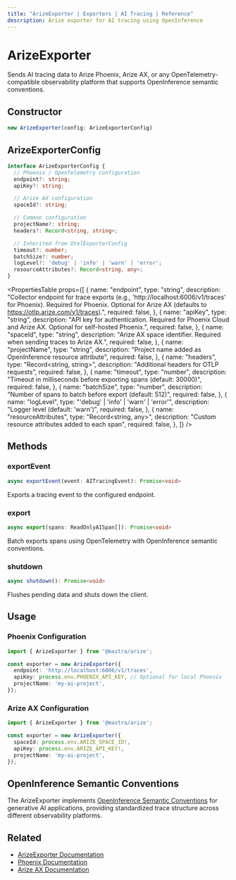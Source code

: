 ```yaml
---
title: "ArizeExporter | Exporters | AI Tracing | Reference"
description: Arize exporter for AI tracing using OpenInference
---
```



# ArizeExporter

Sends AI tracing data to Arize Phoenix, Arize AX, or any OpenTelemetry-compatible observability platform that supports OpenInference semantic conventions.

## Constructor

```typescript
new ArizeExporter(config: ArizeExporterConfig)
```

## ArizeExporterConfig

```typescript
interface ArizeExporterConfig {
  // Phoenix / OpenTelemetry configuration
  endpoint?: string;
  apiKey?: string;

  // Arize AX configuration
  spaceId?: string;

  // Common configuration
  projectName?: string;
  headers?: Record<string, string>;

  // Inherited from OtelExporterConfig
  timeout?: number;
  batchSize?: number;
  logLevel?: 'debug' | 'info' | 'warn' | 'error';
  resourceAttributes?: Record<string, any>;
}
```

<PropertiesTable
  props={[
    {
      name: "endpoint",
      type: "string",
      description: "Collector endpoint for trace exports (e.g., 'http://localhost:6006/v1/traces' for Phoenix). Required for Phoenix. Optional for Arize AX (defaults to https://otlp.arize.com/v1/traces).",
      required: false,
    },
    {
      name: "apiKey",
      type: "string",
      description: "API key for authentication. Required for Phoenix Cloud and Arize AX. Optional for self-hosted Phoenix.",
      required: false,
    },
    {
      name: "spaceId",
      type: "string",
      description: "Arize AX space identifier. Required when sending traces to Arize AX.",
      required: false,
    },
    {
      name: "projectName",
      type: "string",
      description: "Project name added as OpenInference resource attribute",
      required: false,
    },
    {
      name: "headers",
      type: "Record<string, string>",
      description: "Additional headers for OTLP requests",
      required: false,
    },
    {
      name: "timeout",
      type: "number",
      description: "Timeout in milliseconds before exporting spans (default: 30000)",
      required: false,
    },
    {
      name: "batchSize",
      type: "number",
      description: "Number of spans to batch before export (default: 512)",
      required: false,
    },
    {
      name: "logLevel",
      type: "'debug' | 'info' | 'warn' | 'error'",
      description: "Logger level (default: 'warn')",
      required: false,
    },
    {
      name: "resourceAttributes",
      type: "Record<string, any>",
      description: "Custom resource attributes added to each span",
      required: false,
    },
  ]}
/>

## Methods

### exportEvent

```typescript
async exportEvent(event: AITracingEvent): Promise<void>
```

Exports a tracing event to the configured endpoint.

### export

```typescript
async export(spans: ReadOnlyAISpan[]): Promise<void>
```

Batch exports spans using OpenTelemetry with OpenInference semantic conventions.

### shutdown

```typescript
async shutdown(): Promise<void>
```

Flushes pending data and shuts down the client.

## Usage

### Phoenix Configuration

```typescript
import { ArizeExporter } from '@mastra/arize';

const exporter = new ArizeExporter({
  endpoint: 'http://localhost:6006/v1/traces',
  apiKey: process.env.PHOENIX_API_KEY, // Optional for local Phoenix
  projectName: 'my-ai-project',
});
```

### Arize AX Configuration

```typescript
import { ArizeExporter } from '@mastra/arize';

const exporter = new ArizeExporter({
  spaceId: process.env.ARIZE_SPACE_ID!,
  apiKey: process.env.ARIZE_API_KEY!,
  projectName: 'my-ai-project',
});
```

## OpenInference Semantic Conventions

The ArizeExporter implements [OpenInference Semantic Conventions](https://github.com/Arize-ai/openinference/tree/main/spec) for generative AI applications, providing standardized trace structure across different observability platforms.

## Related

- [ArizeExporter Documentation](/observability/ai-tracing/overview/exporters/arize)
- [Phoenix Documentation](https://docs.arize.com/phoenix)
- [Arize AX Documentation](https://docs.arize.com/)
